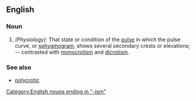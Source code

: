 ==English==

===Noun===
{{infl|en|noun}}
#''(Physiology):'' That state or condition of the [[pulse]] in which the pulse curve, or [[sphygmogram]], shows several secondary crests or elevations; -- contrasted with [[monocrotism]] and [[dicrotism]].

===See also===
*[[polycrotic]]
[[Category:English nouns ending in "-ism"]]